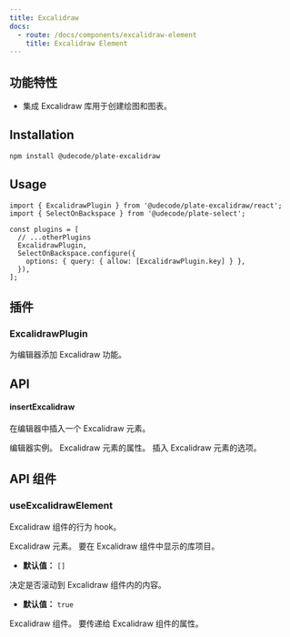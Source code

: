 ```yaml
---
title: Excalidraw
docs:
  - route: /docs/components/excalidraw-element
    title: Excalidraw Element
---
```


<ComponentPreview name="excalidraw-demo" />

<PackageInfo>

## 功能特性

- 集成 Excalidraw 库用于创建绘图和图表。

</PackageInfo>

## Installation

```bash
npm install @udecode/plate-excalidraw
```

## Usage

```tsx
import { ExcalidrawPlugin } from '@udecode/plate-excalidraw/react';
import { SelectOnBackspace } from '@udecode/plate-select';

const plugins = [
  // ...otherPlugins
  ExcalidrawPlugin,
  SelectOnBackspace.configure({
    options: { query: { allow: [ExcalidrawPlugin.key] } },
  }),
];
```

## 插件

### ExcalidrawPlugin

为编辑器添加 Excalidraw 功能。

## API

#### insertExcalidraw

在编辑器中插入一个 Excalidraw 元素。

<APIParameters>
<APIItem name="editor" type="PlateEditor">
  编辑器实例。
</APIItem>
<APIItem
  name="props"
  type="NodeProps<TExcalidrawElement>"
  optional
>
Excalidraw 元素的属性。
</APIItem>
<APIItem name="options" type="InsertNodesOptions" optional>
  插入 Excalidraw 元素的选项。
</APIItem>
</APIParameters>

## API 组件

### useExcalidrawElement

Excalidraw 组件的行为 hook。

<APIState>
<APIItem name="element" type="TExcalidrawElement">
Excalidraw 元素。
</APIItem>
<APIItem name="libraryItems" type="LibraryItems" optional>
要在 Excalidraw 组件中显示的库项目。

- **默认值：** `[]`

</APIItem>
<APIItem name="scrollToContent" type="boolean" optional>
决定是否滚动到 Excalidraw 组件内的内容。

- **默认值：** `true`

</APIItem>
</APIState>

<APIReturns>
  <APIItem name="Excalidraw" type="any">
    Excalidraw 组件。
  </APIItem>
  <APIItem name="excalidrawProps" type="ExcalidrawProps">
    要传递给 Excalidraw 组件的属性。
  </APIItem>
</APIReturns>